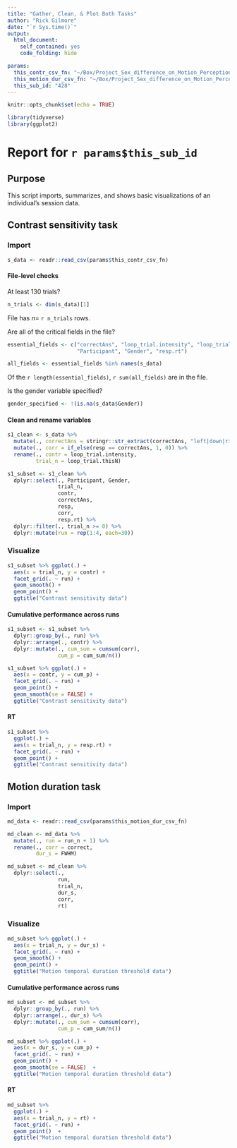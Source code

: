 ```yaml
---
title: "Gather, Clean, & Plot Both Tasks"
author: "Rick Gilmore"
date: "`r Sys.time()`"
output: 
  html_document:
    self_contained: yes
    code_folding: hide

params:
  this_contr_csv_fn: "~/Box/Project_Sex_difference_on_Motion_Perception/data/raw_data/contrast_sensitivity_task_data/2019111309492663_contrast_sensitivity_task.csv"
  this_motion_dur_csv_fn: "~/Box/Project_Sex_difference_on_Motion_Perception/data/raw_data/motion_temporal_threshold_data/2019111309492663_motion_temporal_threshold.csv"
  this_sub_id: "428"
---
```



```r
knitr::opts_chunk$set(echo = TRUE)

library(tidyverse)
library(ggplot2)
```

# Report for `r params$this_sub_id`

## Purpose

This script imports, summarizes, and shows basic visualizations of an individual's session data.

## Contrast sensitivity task

### Import

```r
s_data <- readr::read_csv(params$this_contr_csv_fn)
```

#### File-level checks

At least 130 trials?

```r
n_trials <- dim(s_data)[1]
```

File has $n=$ `r n_trials` rows.

Are all of the critical fields in the file?

```r
essential_fields <- c("correctAns", "loop_trial.intensity", "loop_trial.thisN",
                      "Participant", "Gender", "resp.rt")

all_fields <- essential_fields %in% names(s_data)
```

Of the `r length(essential_fields)`, `r sum(all_fields)` are in the file.

Is the gender variable specified?

```r
gender_specified <- !(is.na(s_data$Gender))
```


#### Clean and rename variables

```r
s1_clean <- s_data %>%
  mutate(., correctAns = stringr::str_extract(correctAns, "left|down|right|up")) %>%
  mutate(., corr = if_else(resp == correctAns, 1, 0)) %>%
  rename(., contr = loop_trial.intensity,
         trial_n = loop_trial.thisN)

s1_subset <- s1_clean %>%
  dplyr::select(., Participant, Gender,
                trial_n,
                contr,
                correctAns,
                resp,
                corr,
                resp.rt) %>%
  dplyr::filter(., trial_n >= 0) %>%
  dplyr::mutate(run = rep(1:4, each=30))
```

### Visualize

```r
s1_subset %>% ggplot(.) +
  aes(x = trial_n, y = contr) +
  facet_grid(. ~ run) +
  geom_smooth() +
  geom_point() +
  ggtitle("Contrast sensitivity data")
```

#### Cumulative performance across runs

```r
s1_subset <- s1_subset %>%
  dplyr::group_by(., run) %>%
  dplyr::arrange(., contr) %>%
  dplyr::mutate(., cum_sum = cumsum(corr),
                cum_p = cum_sum/n())

s1_subset %>% ggplot(.) +
  aes(x = contr, y = cum_p) +
  facet_grid(. ~ run) +
  geom_point() +
  geom_smooth(se = FALSE) +
  ggtitle("Contrast sensitivity data")
```

#### RT

```r
s1_subset %>%
  ggplot(.) +
  aes(x = trial_n, y = resp.rt) +
  facet_grid(. ~ run) + 
  geom_point() +
  ggtitle("Contrast sensitivity data")
```


## Motion duration task

### Import

```r
md_data <- readr::read_csv(params$this_motion_dur_csv_fn)
```

```r
md_clean <- md_data %>%
  mutate(., run = run_n + 1) %>%
  rename(., corr = correct,
         dur_s = FWHM)

md_subset <- md_clean %>%
  dplyr::select(.,
                run,
                trial_n,
                dur_s,
                corr,
                rt)
```

### Visualize

```r
md_subset %>% ggplot(.) +
  aes(x = trial_n, y = dur_s) +
  facet_grid(. ~ run) +
  geom_smooth() +
  geom_point() +
  ggtitle("Motion temporal duration threshold data")
```

#### Cumulative performance across runs

```r
md_subset <- md_subset %>%
  dplyr::group_by(., run) %>%
  dplyr::arrange(., dur_s) %>%
  dplyr::mutate(., cum_sum = cumsum(corr),
                cum_p = cum_sum/n())

md_subset %>% ggplot(.) +
  aes(x = dur_s, y = cum_p) +
  facet_grid(. ~ run) +
  geom_point() +
  geom_smooth(se = FALSE)  +
  ggtitle("Motion temporal duration threshold data")
```

#### RT

```r
md_subset %>%
  ggplot(.) +
  aes(x = trial_n, y = rt) +
  facet_grid(. ~ run) + 
  geom_point()  +
  ggtitle("Motion temporal duration threshold data")
```
